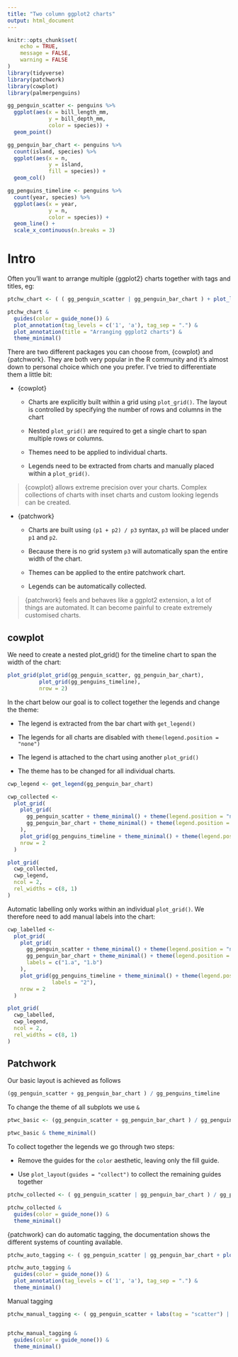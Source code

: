 ```yaml
---
title: "Two column ggplot2 charts"
output: html_document
---
```


```r
knitr::opts_chunk$set(
	echo = TRUE,
	message = FALSE,
	warning = FALSE
)
library(tidyverse)
library(patchwork)
library(cowplot)
library(palmerpenguins)
```

```r
gg_penguin_scatter <- penguins %>% 
  ggplot(aes(x = bill_length_mm,
             y = bill_depth_mm,
             color = species)) +
  geom_point()

gg_penguin_bar_chart <- penguins %>% 
  count(island, species) %>% 
  ggplot(aes(x = n,
             y = island,
             fill = species)) +
  geom_col()

gg_penguins_timeline <- penguins %>% 
  count(year, species) %>% 
  ggplot(aes(x = year,
             y = n,
             color = species)) +
  geom_line() +
  scale_x_continuous(n.breaks = 3)
```


# Intro {.tabset}

Often you'll want to arrange multiple {ggplot2} charts together with tags and titles, eg:

```r
ptchw_chart <- ( ( gg_penguin_scatter | gg_penguin_bar_chart ) + plot_layout(tag_level = 'new') ) / gg_penguins_timeline + plot_layout(guides = 'collect') 

ptchw_chart &
  guides(color = guide_none()) &
  plot_annotation(tag_levels = c('1', 'a'), tag_sep = ".") &
  plot_annotation(title = "Arranging ggplot2 charts") &
  theme_minimal()
```

There are two different packages you can choose from, {cowplot} and {patchwork}. They are both very popular in the R community and it's almost down to personal choice which one you prefer. I've tried to differentiate them a little bit:

- {cowplot}

  - Charts are explicitly built within a grid using `plot_grid()`. The layout is controlled by specifying the number of rows and columns in the chart
  
  - Nested `plot_grid()` are required to get a single chart to span multiple rows or columns.
  
  - Themes need to be applied to individual charts.
  
  - Legends need to be extracted from charts and manually placed within a `plot_grid()`.
  
> {cowplot} allows extreme precision over your charts. Complex collections of charts with inset charts and custom looking legends can be created.
  
  
- {patchwork}

  - Charts are built using `(p1 + p2) / p3` syntax, `p3` will be placed under `p1` and `p2`.
  
  - Because there is no grid system `p3` will automatically span the entire width of the chart.
  
  - Themes can be applied to the entire patchwork chart.
  
  - Legends can be automatically collected.
  
> {patchwork} feels and behaves like a ggplot2 extension, a lot of things are automated. It can become painful to create extremely customised charts.

## cowplot

We need to create a nested plot_grid() for the timeline chart to span the width of the chart:


```r
plot_grid(plot_grid(gg_penguin_scatter, gg_penguin_bar_chart),
          plot_grid(gg_penguins_timeline),
          nrow = 2)
```

In the chart below our goal is to collect together the legends and change the theme:

- The legend is extracted from the bar chart with `get_legend()`

- The legends for all charts are disabled with `theme(legend.position = "none")`

- The legend is attached to the chart using another `plot_grid()`

- The theme has to be changed for all individual charts.

```r
cwp_legend <- get_legend(gg_penguin_bar_chart)

cwp_collected <-
  plot_grid(
    plot_grid(
      gg_penguin_scatter + theme_minimal() + theme(legend.position = "none"),
      gg_penguin_bar_chart + theme_minimal() + theme(legend.position = "none")
    ),
    plot_grid(gg_penguins_timeline + theme_minimal() + theme(legend.position = "none")),
    nrow = 2
  )

plot_grid(
  cwp_collected,
  cwp_legend,
  ncol = 2,
  rel_widths = c(8, 1)
)
```

Automatic labelling only works within an individual `plot_grid()`. We therefore need to add manual labels into the chart:

```r
cwp_labelled <-
  plot_grid(
    plot_grid(
      gg_penguin_scatter + theme_minimal() + theme(legend.position = "none"),
      gg_penguin_bar_chart + theme_minimal() + theme(legend.position = "none"),
      labels = c("1.a", "1.b")
    ),
    plot_grid(gg_penguins_timeline + theme_minimal() + theme(legend.position = "none"),
              labels = "2"),
    nrow = 2
  )

plot_grid(
  cwp_labelled,
  cwp_legend,
  ncol = 2,
  rel_widths = c(8, 1)
)
```


## Patchwork

Our basic layout is achieved as follows

```r
(gg_penguin_scatter + gg_penguin_bar_chart ) / gg_penguins_timeline
```

To change the theme of all subplots we use `&`

```r
ptwc_basic <- (gg_penguin_scatter + gg_penguin_bar_chart ) / gg_penguins_timeline

ptwc_basic & theme_minimal()
```

To collect together the legends we go through two steps:

- Remove the guides for the `color` aesthetic, leaving only the fill guide.

- Use `plot_layout(guides = "collect")` to collect the remaining guides together

```r
ptchw_collected <- ( gg_penguin_scatter | gg_penguin_bar_chart ) / gg_penguins_timeline + plot_layout(guides = "collect")

ptchw_collected &
  guides(color = guide_none()) &
  theme_minimal()
```

{patchwork} can do automatic tagging, the documentation shows the different systems of counting available.

```r
ptchw_auto_tagging <- ( gg_penguin_scatter | gg_penguin_bar_chart + plot_layout(tag_level = 'new') ) / gg_penguins_timeline + plot_layout(guides = "collect")

ptchw_auto_tagging &
  guides(color = guide_none()) &
  plot_annotation(tag_levels = c('1', 'a'), tag_sep = ".") &
  theme_minimal()
```

Manual tagging

```r
ptchw_manual_tagging <- ( gg_penguin_scatter + labs(tag = "scatter") | gg_penguin_bar_chart + labs(tag = "bar") ) / gg_penguins_timeline + labs(tag = "line") + plot_layout(guides = "collect")


ptchw_manual_tagging &
  guides(color = guide_none()) &
  theme_minimal()
```


